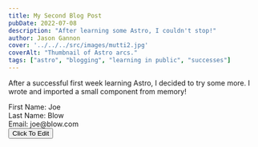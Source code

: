 ```yaml
---
title: My Second Blog Post
pubDate: 2022-07-08
description: "After learning some Astro, I couldn't stop!"
author: Jason Gannon
cover: '../../../src/images/mutti2.jpg'
coverAlt: "Thumbnail of Astro arcs."
tags: ["astro", "blogging", "learning in public", "successes"]
---
```


After a successful first week learning Astro, I decided to try some more. I wrote and imported a small component from memory!

<div hx-target="this" hx-swap="outerHTML">
    <div><label>First Name</label>: Joe</div>
    <div><label>Last Name</label>: Blow</div>
    <div><label>Email</label>: joe@blow.com</div>
    <button hx-get="/content/edit" class="btn btn-primary">
    Click To Edit
    </button>
</div>